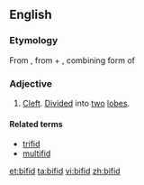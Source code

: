 ==English==

===Etymology===
From {{etyl|la|en}} {{term|bifidus||cleft|lang=la}}, from {{term|bi-||two|lang=la}} + {{term|-fidus|lang=la}}, combining form of {{term|findo||I cleave, split|lang=la}}

===Adjective===
{{en-adj|-}}

# [[cleft|Cleft]]. [[divided|Divided]] into [[two]] [[lobe]]s.

====Related terms====
* [[trifid]]
* [[multifid]]

[[et:bifid]]
[[ta:bifid]]
[[vi:bifid]]
[[zh:bifid]]